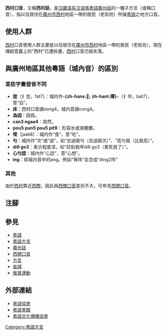 {{原创研究}}

{{Infobox Language
|name= 西村口音（西村話）
|states= {{中國大陸}}
|region= [[廣東省|廣東省]][[廣州市|廣州市]][[荔灣區|荔灣區]][[西村街道|西村]]
|speakers= 非常少
|familycolor= 漢藏語系
|fam1= [[漢藏語系|漢藏語系]]
|fam2= [[漢語族|漢語族]]
|fam3= [[粵語|粵語]]
|fam4= [[廣州話|廣府片]]
|fam5= [[廣州話|廣州話]]
|iso1= zh| iso2b= chi| iso2t= zho| iso3= yue
}}
'''西村口音'''，又稱'''西村話'''，是[[汉藏语系|汉藏语系]][[汉语族|汉语族]][[粵語|粵語]][[廣州話|廣州話]]的一種子方言（或稱口音），指以往居住在[[廣州市|廣州市]][[西村街道|西村]]地區一帶的居民（老街坊）所操[[粵語|粵語]]之地方口音。

==使用人群==
[[西村街道|西村]]口音使用人群主要是以往居住在[[廣州市|廣州市]][[西村街道|西村]]地區一帶的居民（老街坊）。現在傳統意義上的“西村”已遭拆遷，[[西村街道|西村]]口音已經失落。
==與廣州地區其他粵語（城內音）的區別==
===某些字彙發音不同===
*'''㧾'''（扌忽，fat7）：城内作'''-{zh-hans:𫼣; zh-hant:𢳂}-'''（扌毕，bat7），意“舀”。
*'''床'''：西村口音讀song4，城内音讀cong4。
*'''為因'''：因爲。
*'''can3 ngaa4'''：突然。
*'''pou5 pun5 pou5 pit9'''：形容水或液體髒。
*'''喫'''（jaak8）：城内作“食”，意“吃”。
*'''勻'''：城内作“次”或“過”，如“去過兩勻（去過兩次）”、“高勻我（比我高）”。
*'''di6 go3'''：表示程度深，如“攰到我咩di6 go3（累死我了）”。
*'''心勻諗'''：城内作“心諗”，意“心想”。
*'''ing'''：即城内音中的ang。例如“等阵”会念成“ding2阵”
===其他===
由於[[西村街道|西村]]靠近[[西關|西關]]，因此與[[西關口音|西關口音]]差別不大，可參見[[西關口音|西關口音]]。

==注腳==
<references/>
==參見==
*[[粵語|粵語]]
*[[粵語方言|粵語方言]]
*[[廣州話|廣州話]]
*[[西關口音|西關口音]]
*[[方言|方言]]
*[[省城|省城]]
*[[推普運動|推普運動]]
==外部連結==
*[http://www.cantonese.asia/ 粵語協會] {{Wayback|url=http://www.cantonese.asia/ |date=20090416034949 }}
*[https://web.archive.org/web/20050906223200/http://www.yueyu.net/ 粵語會館]
*[http://www.cantoneseculture.org/page_Headline/index.aspx 粵語文化傳播協會] {{Wayback|url=http://www.cantoneseculture.org/page_Headline/index.aspx |date=20070316091528 }}
{{粵語}}
[[Category:粵語方言|Category:粵語方言]]